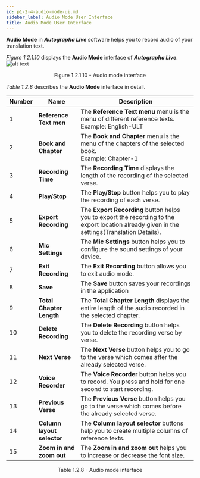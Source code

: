 ```yaml
---
id: p1-2-4-audio-mode-ui.md
sidebar_label: Audio Mode User Interface
title: Audio Mode User Interface
---
```


**Audio Mode** in **_Autographa Live_** software helps you to record audio of your translation text.

_Figure 1.2.1.10_ displays the **Audio Mode** interface of **_Autographa Live_**.
![alt text](../../../../../static/AutographaLiveImages/Getting_Started/audio-mode-ui-fig-1.2.1.10.jpg 'Audio mode interface')

<div align='center' style={{ fontStyle: 'Italic' }}>
	Figure 1.2.1.10 - Audio mode interface
</div>

_Table 1.2.8_ describes the **Audio Mode** interface in detail.

| Number | Name                       | Description                                                                                                                                  |
| ------ | -------------------------- | -------------------------------------------------------------------------------------------------------------------------------------------- |
| 1      | **Reference Text men**     | The **Reference Text menu** menu is the menu of different reference texts. <br/> Example: English-ULT                                        |
| 2      | **Book and Chapter**       | The **Book and Chapter** menu is the menu of the chapters of the selected book. <br/> Example: Chapter-1                                     |
| 3      | **Recording Time**         | The **Recording Time** displays the length of the recording of the selected verse.                                                           |
| 4      | **Play/Stop**              | The **Play/Stop** button helps you to play the recording of each verse.                                                                      |
| 5      | **Export Recording**       | The **Export Recording** button helps you to export the recording to the export location already given in the settings(Translation Details). |
| 6      | **Mic Settings**           | The **Mic Settings** button helps you to configure the sound settings of your device.                                                        |
| 7      | **Exit Recording**         | The **Exit Recording** button allows you to exit audio mode.                                                                                 |
| 8      | **Save**                   | The **Save** button saves your recordings in the application                                                                                 |
| 9      | **Total Chapter Length**   | The **Total Chapter Length** displays the entire length of the audio recorded in the selected chapter.                                       |
| 10     | **Delete Recording**       | The **Delete Recording** button helps you to delete the recording verse by verse.                                                            |
| 11     | **Next Verse**             | The **Next Verse** button helps you to go to the verse which comes after the already selected verse.                                         |
| 12     | **Voice Recorder**         | The **Voice Recorder** button helps you to record. You press and hold for one second to start recording.                                     |
| 13     | **Previous Verse**         | The **Previous Verse** button helps you go to the verse which comes before the already selected verse.                                       |
| 14     | **Column layout selector** | The **Column layout selector** buttons help you to create multiple columns of reference texts.                                               |
| 15     | **Zoom in and zoom out**   | The **Zoom in and zoom out** helps you to increase or decrease the font size.                                                                |

<div align='center' style={{ fontStyle: 'Italic' }}>
	Table 1.2.8 - Audio mode interface
</div>
